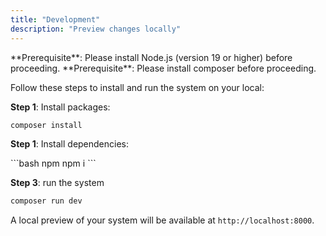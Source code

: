 ```yaml
---
title: "Development"
description: "Preview changes locally"
---
```


<Info>
  **Prerequisite**: Please install Node.js (version 19 or higher) before proceeding.
</Info>

<Info>
  **Prerequisite**: Please install composer before proceeding.
</Info>

Follow these steps to install and run the system on your local:

**Step 1**: Install packages:

```bash composer
composer install
```

**Step 1**: Install dependencies:

<CodeGroup>
  ```bash npm
  npm i 
  ```
</CodeGroup>

**Step 3**: run the system

```bash
composer run dev
```

A local preview of your system will be available at `http://localhost:8000`.